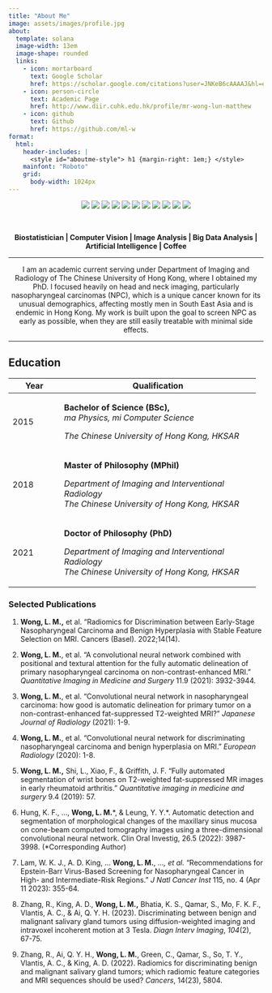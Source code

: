 ```yaml
---
title: "About Me"
image: assets/images/profile.jpg
about:
  template: solana
  image-width: 13em
  image-shape: rounded
  links:
    - icon: mortarboard
      text: Google Scholar
      href: https://scholar.google.com/citations?user=JNKeB6cAAAAJ&hl=en
    - icon: person-circle
      text: Academic Page
      href: http://www.diir.cuhk.edu.hk/profile/mr-wong-lun-matthew
    - icon: github
      text: Github
      href: https://github.com/ml-w
format:
  html:
    header-includes: |
      <style id="aboutme-style"> h1 {margin-right: 1em;} </style> 
    mainfont: "Roboto"
    grid:
      body-width: 1024px
---
```


```{=html}
<div style="text-align: center">
<img src="https://img.shields.io/badge/Python-3766AB?style=flat&logo=Python&logoColor=white"> 
<img src="https://img.shields.io/badge/Qt-41CD52?style=flat&logo=qt&logoColor=white"> 
<img src="https://img.shields.io/badge/Docker-148CFF?style=flat&logo=Docker&logoColor=white"> 
<img src="https://img.shields.io/badge/C%2B%2B-00599C?style=flat&logo=c%2B%2B&logoColor=white"> 
<img src="https://img.shields.io/badge/OpenCV-5C3EE8?style=flat&logo=opencv&logoColor=white"> 
<img src="https://img.shields.io/badge/Pytorch-FF3232?style=flat&logo=Pytorch&logoColor=white"> 
<img src="https://img.shields.io/badge/CMake-064F8C?style=flat&logo=CMake&logoColor=white"> 
<img src="https://img.shields.io/badge/r-%23276DC3.svg?style=flat&logo=r&logoColor=whit">
<img src="https://img.shields.io/badge/ScikitLearn-F7931E?style=flat&logo=scikitlearn&logoColor=white"> 
<img src="https://img.shields.io/badge/Numpy-1E8449?style=flat&logo=Numpy&logoColor=white">
<img src="https://img.shields.io/badge/Pandas-150458?style=flat&logo=pandas&logoColor=white">
</div>
```
<br>

::: {style="text-align: center;"}
**Biostatistician \| Computer Vision \| Image Analysis \| Big Data Analysis \| Artificial Intelligence \| Coffee** <i class="bi-cup-hot-fill"></i>

------------------------------------------------------------------------

I am an academic current serving under Department of Imaging and Radiology of The Chinese University of Hong Kong, where I obtained my PhD. I focused heavily on head and neck imaging, particularly nasopharyngeal carcinomas (NPC), which is a unique cancer known for its unusual demographics, affecting mostly men in South East Asia and is endemic in Hong Kong. My work is built upon the goal to screen NPC as early as possible, when they are still easily treatable with minimal side effects.
:::

------------------------------------------------------------------------

::: {style="text-align: left;"}
## Education

+--------------+------------------------------------------------------+
| Year         | Qualification                                        |
+==============+======================================================+
| 2015         | **Bachelor of Science (BSc),** *\                    |
|              | ma Physics, mi Computer Science*                     |
|              |                                                      |
|              | *The Chinese University of Hong Kong, HKSAR*         |
+--------------+------------------------------------------------------+
| 2018         | **Master of Philosophy (MPhil)**                     |
|              |                                                      |
|              | *Department of Imaging and Interventional Radiology\ |
|              | The Chinese University of Hong Kong, HKSAR*          |
+--------------+------------------------------------------------------+
| 2021         | **Doctor of Philosophy (PhD)**                       |
|              |                                                      |
|              | *Department of Imaging and Interventional Radiology\ |
|              | The Chinese University of Hong Kong, HKSAR*          |
+--------------+------------------------------------------------------+

### Selected Publications

1.  **Wong, L. M.,** et al. “Radiomics for Discrimination between Early-Stage Nasopharyngeal Carcinoma and Benign Hyperplasia with Stable Feature Selection on MRI. Cancers (Basel). 2022;14(14).

2.  **Wong, L. M.**, et al. “A convolutional neural network combined with positional and textural attention for the fully automatic delineation of primary nasopharyngeal carcinoma on non-contrast-enhanced MRI.” *Quantitative Imaging in Medicine and Surgery* 11.9 (2021): 3932-3944.

3.  **Wong, L. M.**, et al. "Convolutional neural network in nasopharyngeal carcinoma: how good is automatic delineation for primary tumor on a non-contrast-enhanced fat-suppressed T2-weighted MRI?" *Japanese Journal of Radiology* (2021): 1-9.

4.  **Wong, L. M.**, et al. "Convolutional neural network for discriminating nasopharyngeal carcinoma and benign hyperplasia on MRI." *European Radiology* (2020): 1-8.

5.  **Wong, L. M.,** Shi, L., Xiao, F., & Griffith, J. F. “Fully automated segmentation of wrist bones on T2-weighted fat-suppressed MR images in early rheumatoid arthritis.” *Quantitative imaging in medicine and surgery* 9.4 (2019): 57.

6.  Hung, K. F., …, **Wong, L. M.**\*, & Leung, Y. Y.\*. Automatic detection and segmentation of morphological changes of the maxillary sinus mucosa on cone-beam computed tomography images using a three-dimensional convolutional neural network. Clin Oral Investig, 26.5 (2022): 3987-3998. (\*Corresponding Author)

7.  Lam, W. K. J., A. D. King, … **Wong, L. M.**, …*, et al.* "Recommendations for Epstein-Barr Virus-Based Screening for Nasopharyngeal Cancer in High- and Intermediate-Risk Regions." *J Natl Cancer Inst* 115, no. 4 (Apr 11 2023): 355-64.

8.  Zhang, R., King, A. D., **Wong, L. M.,** Bhatia, K. S., Qamar, S., Mo, F. K. F., Vlantis, A. C., & Ai, Q. Y. H. (2023). Discriminating between benign and malignant salivary gland tumors using diffusion-weighted imaging and intravoxel incoherent motion at 3 Tesla. *Diagn Interv Imaging*, *104*(2), 67-75.

9.  Zhang, R., Ai, Q. Y. H., **Wong, L. M.**, Green, C., Qamar, S., So, T. Y., Vlantis, A. C., & King, A. D. (2022). Radiomics for discriminating benign and malignant salivary gland tumors; which radiomic feature categories and MRI sequences should be used? *Cancers*, 14(23), 5804.
:::